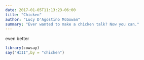 ```yaml
---
date: 2017-01-05T11:13:23-06:00
title: "Chicken"
author: "Lucy D'Agostino McGowan"
summary: "Ever wanted to make a chicken talk? Now you can."
---
```


even better

```r
library(cowsay)
say("HIII",by = "chicken")
```